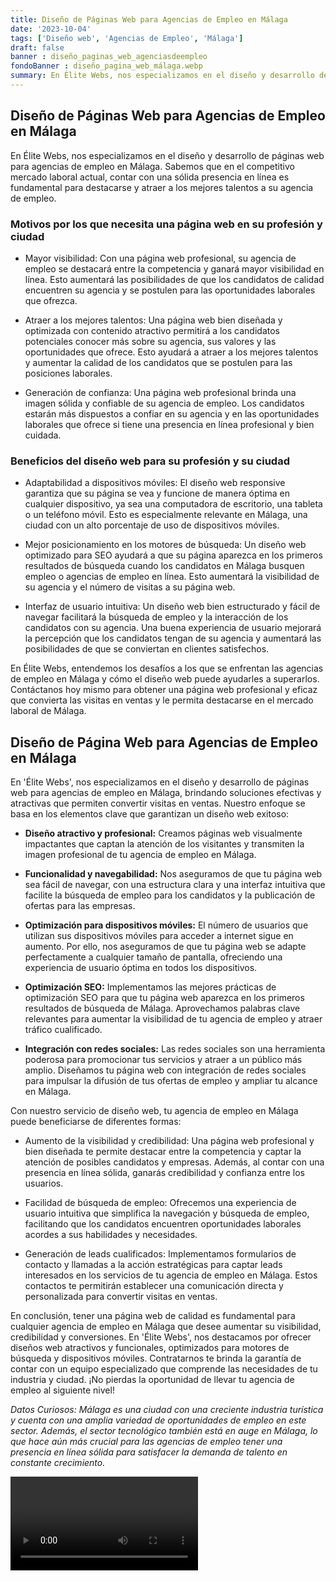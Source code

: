 ```yaml
---
title: Diseño de Páginas Web para Agencias de Empleo en Málaga
date: '2023-10-04'
tags: ['Diseño web', 'Agencias de Empleo', 'Málaga']
draft: false
banner : diseño_paginas_web_agenciasdeempleo
fondoBanner : diseño_pagina_web_málaga.webp
summary: En Élite Webs, nos especializamos en el diseño y desarrollo de páginas web para agencias de empleo en Málaga. Sabemos que en el competitivo mercado laboral actual, contar con una sólida presencia en línea es fundamental para destacarse y atraer a los mejores talentos a su agencia de empleo.
---
```


## Diseño de Páginas Web para Agencias de Empleo en Málaga

En Élite Webs, nos especializamos en el diseño y desarrollo de páginas web para agencias de empleo en Málaga. Sabemos que en el competitivo mercado laboral actual, contar con una sólida presencia en línea es fundamental para destacarse y atraer a los mejores talentos a su agencia de empleo.

### Motivos por los que necesita una página web en su profesión y ciudad

- Mayor visibilidad: Con una página web profesional, su agencia de empleo se destacará entre la competencia y ganará mayor visibilidad en línea. Esto aumentará las posibilidades de que los candidatos de calidad encuentren su agencia y se postulen para las oportunidades laborales que ofrezca.

- Atraer a los mejores talentos: Una página web bien diseñada y optimizada con contenido atractivo permitirá a los candidatos potenciales conocer más sobre su agencia, sus valores y las oportunidades que ofrece. Esto ayudará a atraer a los mejores talentos y aumentar la calidad de los candidatos que se postulen para las posiciones laborales.

- Generación de confianza: Una página web profesional brinda una imagen sólida y confiable de su agencia de empleo. Los candidatos estarán más dispuestos a confiar en su agencia y en las oportunidades laborales que ofrece si tiene una presencia en línea profesional y bien cuidada.

### Beneficios del diseño web para su profesión y su ciudad

- Adaptabilidad a dispositivos móviles: El diseño web responsive garantiza que su página se vea y funcione de manera óptima en cualquier dispositivo, ya sea una computadora de escritorio, una tableta o un teléfono móvil. Esto es especialmente relevante en Málaga, una ciudad con un alto porcentaje de uso de dispositivos móviles.

- Mejor posicionamiento en los motores de búsqueda: Un diseño web optimizado para SEO ayudará a que su página aparezca en los primeros resultados de búsqueda cuando los candidatos en Málaga busquen empleo o agencias de empleo en línea. Esto aumentará la visibilidad de su agencia y el número de visitas a su página web.

- Interfaz de usuario intuitiva: Un diseño web bien estructurado y fácil de navegar facilitará la búsqueda de empleo y la interacción de los candidatos con su agencia. Una buena experiencia de usuario mejorará la percepción que los candidatos tengan de su agencia y aumentará las posibilidades de que se conviertan en clientes satisfechos.

En Élite Webs, entendemos los desafíos a los que se enfrentan las agencias de empleo en Málaga y cómo el diseño web puede ayudarles a superarlos. Contáctanos hoy mismo para obtener una página web profesional y eficaz que convierta las visitas en ventas y le permita destacarse en el mercado laboral de Málaga.

<GifSeo />

<Cta />

## Diseño de Página Web para Agencias de Empleo en Málaga 

En 'Élite Webs', nos especializamos en el diseño y desarrollo de páginas web para agencias de empleo en Málaga, brindando soluciones efectivas y atractivas que permiten convertir visitas en ventas. Nuestro enfoque se basa en los elementos clave que garantizan un diseño web exitoso:

- **Diseño atractivo y profesional:** Creamos páginas web visualmente impactantes que captan la atención de los visitantes y transmiten la imagen profesional de tu agencia de empleo en Málaga.

- **Funcionalidad y navegabilidad:** Nos aseguramos de que tu página web sea fácil de navegar, con una estructura clara y una interfaz intuitiva que facilite la búsqueda de empleo para los candidatos y la publicación de ofertas para las empresas.

- **Optimización para dispositivos móviles:** El número de usuarios que utilizan sus dispositivos móviles para acceder a internet sigue en aumento. Por ello, nos aseguramos de que tu página web se adapte perfectamente a cualquier tamaño de pantalla, ofreciendo una experiencia de usuario óptima en todos los dispositivos.

- **Optimización SEO:** Implementamos las mejores prácticas de optimización SEO para que tu página web aparezca en los primeros resultados de búsqueda de Málaga. Aprovechamos palabras clave relevantes para aumentar la visibilidad de tu agencia de empleo y atraer tráfico cualificado.

- **Integración con redes sociales:** Las redes sociales son una herramienta poderosa para promocionar tus servicios y atraer a un público más amplio. Diseñamos tu página web con integración de redes sociales para impulsar la difusión de tus ofertas de empleo y ampliar tu alcance en Málaga.

Con nuestro servicio de diseño web, tu agencia de empleo en Málaga puede beneficiarse de diferentes formas:

- Aumento de la visibilidad y credibilidad: Una página web profesional y bien diseñada te permite destacar entre la competencia y captar la atención de posibles candidatos y empresas. Además, al contar con una presencia en línea sólida, ganarás credibilidad y confianza entre los usuarios.

- Facilidad de búsqueda de empleo: Ofrecemos una experiencia de usuario intuitiva que simplifica la navegación y búsqueda de empleo, facilitando que los candidatos encuentren oportunidades laborales acordes a sus habilidades y necesidades.

- Generación de leads cualificados: Implementamos formularios de contacto y llamadas a la acción estratégicas para captar leads interesados en los servicios de tu agencia de empleo en Málaga. Estos contactos te permitirán establecer una comunicación directa y personalizada para convertir visitas en ventas.

En conclusión, tener una página web de calidad es fundamental para cualquier agencia de empleo en Málaga que desee aumentar su visibilidad, credibilidad y conversiones. En 'Élite Webs', nos destacamos por ofrecer diseños web atractivos y funcionales, optimizados para motores de búsqueda y dispositivos móviles. Contratarnos te brinda la garantía de contar con un equipo especializado que comprende las necesidades de tu industria y ciudad. ¡No pierdas la oportunidad de llevar tu agencia de empleo al siguiente nivel!

*Datos Curiosos: Málaga es una ciudad con una creciente industria turística y cuenta con una amplia variedad de oportunidades de empleo en este sector. Además, el sector tecnológico también está en auge en Málaga, lo que hace aún más crucial para las agencias de empleo tener una presencia en línea sólida para satisfacer la demanda de talento en constante crecimiento.*

<Video />

<CtaBot job='Agencias de Empleo' city='Málaga'/>

<Gmaps query='Málaga+españa+maps' />